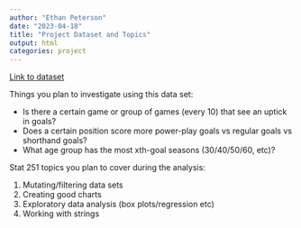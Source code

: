 ```yaml
---
author: "Ethan Peterson"
date: "2023-04-18"
title: "Project Dataset and Topics"
output: html
categories: project
---
```


[Link to dataset](https://github.com/rfordatascience/tidytuesday/blob/master/data/2020/2020-03-03/readme.md)

Things you plan to investigate using this data set:

- Is there a certain game or group of games (every 10) that see an uptick in goals?
- Does a certain position score more power-play goals vs regular goals vs shorthand goals?
- What age group has the most xth-goal seasons (30/40/50/60, etc)?

Stat 251 topics you plan to cover during the analysis:

1. Mutating/filtering data sets
2. Creating good charts
3. Exploratory data analysis (box plots/regression etc)
4. Working with strings